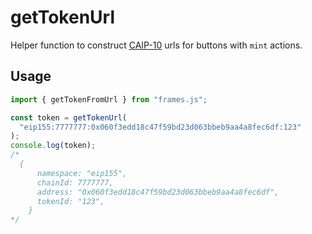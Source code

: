 # getTokenUrl

Helper function to construct [CAIP-10](https://github.com/ChainAgnostic/CAIPs/blob/main/CAIPs/caip-10.md) urls for buttons with `mint` actions.

## Usage

```ts [example.ts]
import { getTokenFromUrl } from "frames.js";

const token = getTokenUrl(
  "eip155:7777777:0x060f3edd18c47f59bd23d063bbeb9aa4a8fec6df:123"
);
console.log(token);
/*
  {
      namespace: "eip155",
      chainId: 7777777,
      address: "0x060f3edd18c47f59bd23d063bbeb9aa4a8fec6df",
      tokenId: "123",
    }
*/
```
